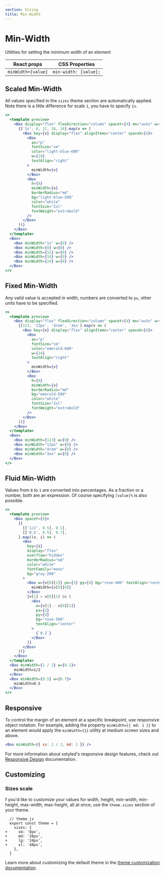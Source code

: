 ```yaml
---
section: Sizing
title: Min-Width
---
```


# Min-Width

Utilities for setting the minimum width of an element

| React props        | CSS Properties        |
| ------------------ | --------------------- |
| `minWidth=[value]` | `min-width: [value];` |

## Scaled Min-Width

All values specified in the `sizes` theme section are automatically applied. Note there is a little difference for scale `1`, you have to specify `1s`.

```jsx preview
<>
  <template preview>
    <Box display="flex" flexDirection="column" spaceY={4} mx="auto" w={64}>
      {['1s', 8, 12, 16, 24].map(v => (
        <Box key={v} display="flex" alignItems="center" spaceX={4}>
          <Box
            as="p"
            fontSize="sm"
            color="light-blue-600"
            w={24}
            textAlign="right"
          >
            minWidth={v}
          </Box>
          <Box
            h={8}
            minWidth={v}
            borderRadius="md"
            bg="light-blue-500"
            color="white"
            fontSize="2xl"
            fontWeight="extrabold"
          />
        </Box>
      ))}
    </Box>
  </template>
  <Box>
    <Box minWidth="1s" w={0} />
    <Box minWidth={8} w={0} />
    <Box minWidth={12} w={0} />
    <Box minWidth={16} w={0} />
    <Box minWidth={24} w={0} />
  </Box>
</>
```

## Fixed Min-Width

Any valid value is accepted in width, numbers are converted to `px`, other units have to be specified.

```jsx preview
<>
  <template preview>
    <Box display="flex" flexDirection="column" spaceY={4} mx="auto" w={64}>
      {[123, '12px', '4rem', '3ex'].map(v => (
        <Box key={v} display="flex" alignItems="center" spaceX={4}>
          <Box
            as="p"
            fontSize="sm"
            color="emerald-600"
            w={24}
            textAlign="right"
          >
            minWidth={v}
          </Box>
          <Box
            h={8}
            minWidth={v}
            borderRadius="md"
            bg="emerald-500"
            color="white"
            fontSize="2xl"
            fontWeight="extrabold"
          />
        </Box>
      ))}
    </Box>
  </template>
  <Box>
    <Box minWidth={123} w={0} />
    <Box minWidth="12px" w={0} />
    <Box minWidth="4rem" w={0} />
    <Box minWidth="3ex" w={0} />
  </Box>
</>
```

## Fluid Min-Width

Values from `0` to `1` are converted into percentages. As a fraction or a number, both are an expression. Of course specifying `[value]%` is also possible.

```jsx preview
<>
  <template preview>
    <Box spaceY={6}>
      {[
        [['1/2', 0.5], 0.1],
        [['0.5', 0.5], 0.7],
      ].map((v, i) => (
        <Box
          key={i}
          display="flex"
          overflow="hidden"
          borderRadius="md"
          color="white"
          fontFamily="mono"
          bg="gray-200"
        >
          <Box w={v[0][1]} px={2} py={4} bg="rose-400" textAlign="center">
            minWidth={v[0][0]}
          </Box>
          {v[1] > v[0][1] && (
            <Box
              w={v[1] - v[0][1]}
              px={2}
              py={4}
              bg="rose-500"
              textAlign="center"
            >
              {`0.2`}
            </Box>
          )}
        </Box>
      ))}
    </Box>
  </template>
  <Box minWidth={1 / 2} w={0.1}>
    minWidth=1/2
  </Box>
  <Box minWidth={0.5} w={0.7}>
    minWidth=0.5
  </Box>
</>
```

## Responsive

To control the margin of an element at a specific breakpoint, use responsive object notation. For example, adding the property `minWidth={{ md: 1 }}` to an element would apply the `minWidth={1}` utility at medium screen sizes and above.

```jsx
<Box minWidth={{ xs: 1 / 2, md: 1 }} />
```

For more information about xstyled's responsive design features, check out [Responsive Design](@TODO-link) documentation.

## Customizing

### Sizes scale

f you'd like to customize your values for width, height, min-width, min-height, max-width, max-height, all at once, use the `theme.sizes` section of your theme.

<!-- @TODO support diff -->

```diffjs
  // theme.js
  export const theme = {
    sizes: {
+     sm: '8px',
+     md: '16px',
+     lg: '24px',
+     xl: '48px',
    },
  }
```

Learn more about customizing the default theme in the [theme customization documentation](@TODO-link).

